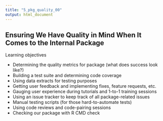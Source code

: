 ```yaml
---
title: "5_pkg_quality_00"
output: html_document
---
```


## Ensuring We Have Quality in Mind When It Comes to the Internal Package

Learning objectives

- Determining the quality metrics for package (what does success look like?)
- Building a test suite and determining code coverage
- Using data extracts for testing purposes
- Getting user feedback and implementing fixes, feature requests, etc.
- Gauging user experience during tutorials and 1-to-1 training sessions
- Using an issue tracker to keep track of all package-related issues
- Manual testing scripts (for those hard-to-automate tests)
- Using code reviews and code-pairing sessions
- Checking our package with R CMD check
